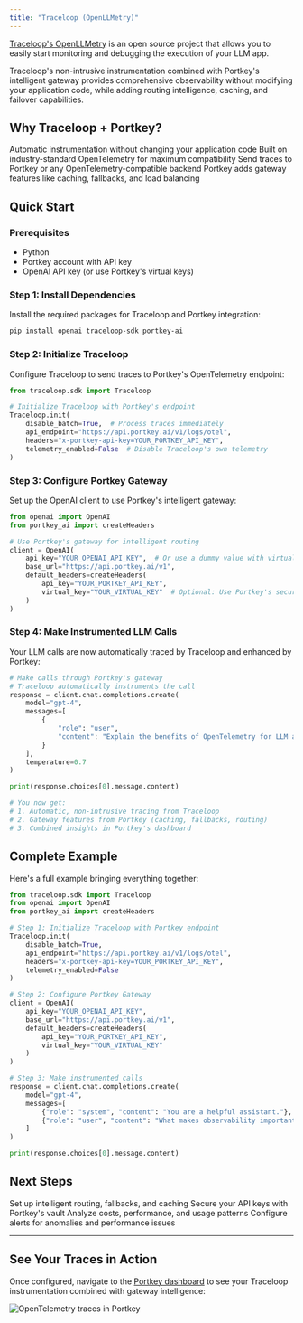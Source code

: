 ```yaml
---
title: "Traceloop (OpenLLMetry)"
---
```


[Traceloop's OpenLLMetry](https://www.traceloop.com/docs/openllmetry/introduction) is an open source project that allows you to easily start monitoring and debugging the execution of your LLM app.

<Info>
Traceloop's non-intrusive instrumentation combined with Portkey's intelligent gateway provides comprehensive observability without modifying your application code, while adding routing intelligence, caching, and failover capabilities.
</Info>

## Why Traceloop + Portkey?

<CardGroup cols={2}>
<Card title="Non-Intrusive Monitoring" icon="eye">
Automatic instrumentation without changing your application code
</Card>
<Card title="OpenTelemetry Native" icon="chart-network">
Built on industry-standard OpenTelemetry for maximum compatibility
</Card>
<Card title="Flexible Export Options" icon="arrows-split-up-and-left">
Send traces to Portkey or any OpenTelemetry-compatible backend
</Card>
<Card title="Enhanced Intelligence" icon="brain">
Portkey adds gateway features like caching, fallbacks, and load balancing
</Card>
</CardGroup>

## Quick Start

### Prerequisites

- Python
- Portkey account with API key
- OpenAI API key (or use Portkey's virtual keys)

### Step 1: Install Dependencies

Install the required packages for Traceloop and Portkey integration:

```bash
pip install openai traceloop-sdk portkey-ai
```

### Step 2: Initialize Traceloop

Configure Traceloop to send traces to Portkey's OpenTelemetry endpoint:

```python
from traceloop.sdk import Traceloop

# Initialize Traceloop with Portkey's endpoint
Traceloop.init(
    disable_batch=True,  # Process traces immediately
    api_endpoint="https://api.portkey.ai/v1/logs/otel",
    headers="x-portkey-api-key=YOUR_PORTKEY_API_KEY",
    telemetry_enabled=False  # Disable Traceloop's own telemetry
)
```

### Step 3: Configure Portkey Gateway

Set up the OpenAI client to use Portkey's intelligent gateway:

```python
from openai import OpenAI
from portkey_ai import createHeaders

# Use Portkey's gateway for intelligent routing
client = OpenAI(
    api_key="YOUR_OPENAI_API_KEY",  # Or use a dummy value with virtual keys
    base_url="https://api.portkey.ai/v1",
    default_headers=createHeaders(
        api_key="YOUR_PORTKEY_API_KEY",
        virtual_key="YOUR_VIRTUAL_KEY"  # Optional: Use Portkey's secure key management
    )
)
```

### Step 4: Make Instrumented LLM Calls

Your LLM calls are now automatically traced by Traceloop and enhanced by Portkey:

```python
# Make calls through Portkey's gateway
# Traceloop automatically instruments the call
response = client.chat.completions.create(
    model="gpt-4",
    messages=[
        {
            "role": "user",
            "content": "Explain the benefits of OpenTelemetry for LLM applications"
        }
    ],
    temperature=0.7
)

print(response.choices[0].message.content)

# You now get:
# 1. Automatic, non-intrusive tracing from Traceloop
# 2. Gateway features from Portkey (caching, fallbacks, routing)
# 3. Combined insights in Portkey's dashboard
```

## Complete Example

Here's a full example bringing everything together:

```python
from traceloop.sdk import Traceloop
from openai import OpenAI
from portkey_ai import createHeaders

# Step 1: Initialize Traceloop with Portkey endpoint
Traceloop.init(
    disable_batch=True,
    api_endpoint="https://api.portkey.ai/v1/logs/otel",
    headers="x-portkey-api-key=YOUR_PORTKEY_API_KEY",
    telemetry_enabled=False
)

# Step 2: Configure Portkey Gateway
client = OpenAI(
    api_key="YOUR_OPENAI_API_KEY",
    base_url="https://api.portkey.ai/v1",
    default_headers=createHeaders(
        api_key="YOUR_PORTKEY_API_KEY",
        virtual_key="YOUR_VIRTUAL_KEY"
    )
)

# Step 3: Make instrumented calls
response = client.chat.completions.create(
    model="gpt-4",
    messages=[
        {"role": "system", "content": "You are a helpful assistant."},
        {"role": "user", "content": "What makes observability important for production AI?"}
    ]
)

print(response.choices[0].message.content)
```

## Next Steps

<CardGroup cols={2}>
<Card title="Configure Gateway" icon="gear" href="/product/ai-gateway/configs">
Set up intelligent routing, fallbacks, and caching
</Card>
<Card title="Explore Virtual Keys" icon="key" href="/product/ai-gateway/virtual-keys">
Secure your API keys with Portkey's vault
</Card>
<Card title="View Analytics" icon="chart-line" href="/product/observability/analytics">
Analyze costs, performance, and usage patterns
</Card>
<Card title="Set Up Alerts" icon="bell" href="/product/observability/alerts">
Configure alerts for anomalies and performance issues
</Card>
</CardGroup>

---

## See Your Traces in Action

Once configured, navigate to the [Portkey dashboard](https://app.portkey.ai/logs) to see your Traceloop instrumentation combined with gateway intelligence:

<Frame>
  <img src="/images/product/opentelemetry.png" alt="OpenTelemetry traces in Portkey" />
</Frame>
